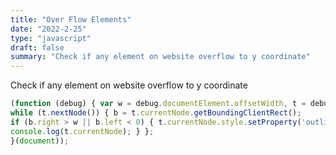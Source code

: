 ```yaml
---
title: "Over Flow Elements"
date: "2022-2-25"
type: "javascript"
draft: false
summary: "Check if any element on website overflow to y coordinate"
---
```


Check if any element on website overflow to y coordinate

```js
(function (debug) { var w = debug.documentElement.offsetWidth, t = debug.createTreeWalker(debug.body, NodeFilter.SHOW_ELEMENT), b; 
while (t.nextNode()) { b = t.currentNode.getBoundingClientRect(); 
if (b.right > w || b.left < 0) { t.currentNode.style.setProperty('outline', '1px dotted red', 'important'); 
console.log(t.currentNode); } };
}(document));

```